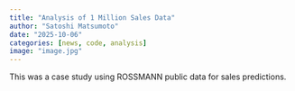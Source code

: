 ```yaml
---
title: "Analysis of 1 Million Sales Data"
author: "Satoshi Matsumoto"
date: "2025-10-06"
categories: [news, code, analysis]
image: "image.jpg"
---
```


This was a case study using ROSSMANN public data for sales predictions.\

```         
```
